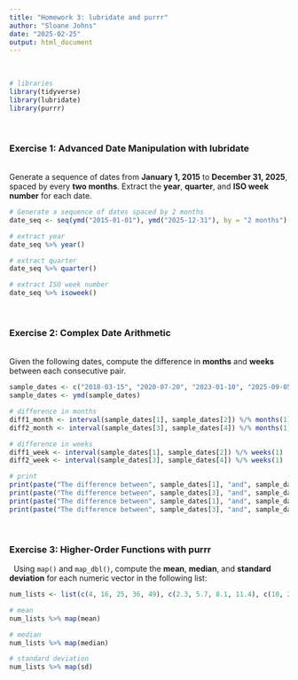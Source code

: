 ```yaml
---
title: "Homework 3: lubridate and purrr"
author: "Sloane Johns"
date: "2025-02-25"
output: html_document
---
```

&nbsp;  
```r
# libraries
library(tidyverse)
library(lubridate)
library(purrr)
```
&nbsp;  

### Exercise 1: Advanced Date Manipulation with lubridate
&nbsp;  
Generate a sequence of dates from **January 1, 2015** to **December 31, 2025**, spaced by every **two months**. Extract the **year**, **quarter**, and **ISO week number** for each date.
```r
# Generate a sequence of dates spaced by 2 months
date_seq <- seq(ymd("2015-01-01"), ymd("2025-12-31"), by = "2 months")

# extract year
date_seq %>% year()

# extract quarter
date_seq %>% quarter()

# extract ISO week number
date_seq %>% isoweek()
```
&nbsp;

### Exercise 2: Complex Date Arithmetic
&nbsp;  
Given the following dates, compute the difference in **months** and **weeks** between each consecutive pair.
```r
sample_dates <- c("2018-03-15", "2020-07-20", "2023-01-10", "2025-09-05")
sample_dates <- ymd(sample_dates)

# difference in months
diff1_month <- interval(sample_dates[1], sample_dates[2]) %/% months(1)
diff2_month <- interval(sample_dates[3], sample_dates[4]) %/% months(1)

# difference in weeks
diff1_week <- interval(sample_dates[1], sample_dates[2]) %/% weeks(1)
diff2_week <- interval(sample_dates[3], sample_dates[4]) %/% weeks(1)

# print
print(paste("The difference between", sample_dates[1], "and", sample_dates[2], "is", diff1_month, "months."))
print(paste("The difference between", sample_dates[3], "and", sample_dates[4], "is", diff2_month, "months."))
print(paste("The difference between", sample_dates[1], "and", sample_dates[2], "is", diff1_week, "weeks."))
print(paste("The difference between", sample_dates[3], "and", sample_dates[4], "is", diff2_week, "weeks."))
```
&nbsp;

### Exercise 3: Higher-Order Functions with purrr
&nbsp;
Using `map()` and `map_dbl()`, compute the **mean**, **median**, and **standard deviation** for each numeric vector in the following list:
```r
num_lists <- list(c(4, 16, 25, 36, 49), c(2.3, 5.7, 8.1, 11.4), c(10, 20, 30, 40, 50))

# mean
num_lists %>% map(mean)

# median
num_lists %>% map(median)

# standard deviation
num_lists %>% map(sd)

```

